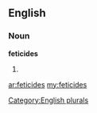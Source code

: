 ==English==

===Noun===
'''feticides'''

# {{plural of|[[feticide]]}}

[[Category:English plurals]]

[[ar:feticides]]
[[my:feticides]]